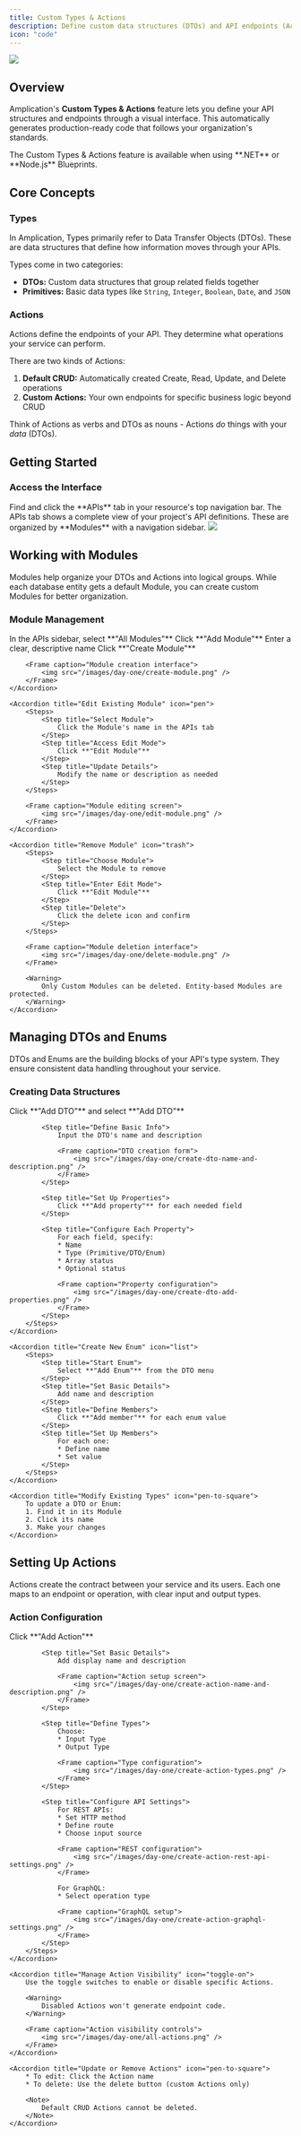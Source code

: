 ```yaml
---
title: Custom Types & Actions
description: Define custom data structures (DTOs) and API endpoints (Actions) in Amplication to build robust and standardized services, faster.
icon: "code"
---
```


<Frame>
    <img src="/images/day-one/custom-types-and-actions-image.png" />
</Frame>

## Overview 

Amplication's **Custom Types & Actions** feature lets you define your API structures and endpoints through a visual interface. This automatically generates production-ready code that follows your organization's standards.

<Note>
The Custom Types & Actions feature is available when using **.NET** or **Node.js** Blueprints.
</Note>

## Core Concepts

### Types

In Amplication, Types primarily refer to Data Transfer Objects (DTOs). These are data structures that define how information moves through your APIs.

Types come in two categories:
- **DTOs:** Custom data structures that group related fields together
- **Primitives:** Basic data types like `String`, `Integer`, `Boolean`, `Date`, and `JSON`

### Actions

Actions define the endpoints of your API. They determine what operations your service can perform.

There are two kinds of Actions:
1. **Default CRUD:** Automatically created Create, Read, Update, and Delete operations
2. **Custom Actions:** Your own endpoints for specific business logic beyond CRUD

<Tip>Think of Actions as verbs and DTOs as nouns - Actions *do* things with your *data* (DTOs).</Tip>

## Getting Started

### Access the Interface

<Steps>
<Step title="Open APIs Tab">
  Find and click the **APIs** tab in your resource's top navigation bar.
</Step>

<Step title="View API Definitions">
  The APIs tab shows a complete view of your project's API definitions. These are organized by **Modules** with a navigation sidebar.

  <Frame caption="The APIs tab interface">
    <img src="/images/day-one/custom-types-and-actions.png" />
  </Frame>
</Step>
</Steps>

## Working with Modules

Modules help organize your DTOs and Actions into logical groups. While each database entity gets a default Module, you can create custom Modules for better organization.

### Module Management

<AccordionGroup>
    <Accordion title="Create New Module" icon="plus">
        <Steps>
            <Step title="Navigate to Modules">
                In the APIs sidebar, select **"All Modules"**
            </Step>
            <Step title="Start Creation">
                Click **"Add Module"**
            </Step>
            <Step title="Set Module Name">
                Enter a clear, descriptive name
            </Step>
            <Step title="Complete Setup">
                Click **"Create Module"**
            </Step>
        </Steps>

        <Frame caption="Module creation interface">
            <img src="/images/day-one/create-module.png" />
        </Frame>
    </Accordion>

    <Accordion title="Edit Existing Module" icon="pen">
        <Steps>
            <Step title="Select Module">
                Click the Module's name in the APIs tab
            </Step>
            <Step title="Access Edit Mode">
                Click **"Edit Module"**
            </Step>
            <Step title="Update Details">
                Modify the name or description as needed
            </Step>
        </Steps>

        <Frame caption="Module editing screen">
            <img src="/images/day-one/edit-module.png" />
        </Frame>
    </Accordion>

    <Accordion title="Remove Module" icon="trash">
        <Steps>
            <Step title="Choose Module">
                Select the Module to remove
            </Step>
            <Step title="Enter Edit Mode">
                Click **"Edit Module"**
            </Step>
            <Step title="Delete">
                Click the delete icon and confirm
            </Step>
        </Steps>

        <Frame caption="Module deletion interface">
            <img src="/images/day-one/delete-module.png" />
        </Frame>

        <Warning>
            Only Custom Modules can be deleted. Entity-based Modules are protected.
        </Warning>
    </Accordion>
</AccordionGroup>

## Managing DTOs and Enums

DTOs and Enums are the building blocks of your API's type system. They ensure consistent data handling throughout your service.

### Creating Data Structures

<AccordionGroup>
    <Accordion title="Add New DTO" icon="square-plus">
        <Steps>
            <Step title="Begin Creation">
                Click **"Add DTO"** and select **"Add DTO"**
            </Step>

            <Step title="Define Basic Info">
                Input the DTO's name and description

                <Frame caption="DTO creation form">
                    <img src="/images/day-one/create-dto-name-and-description.png" />
                </Frame>
            </Step>

            <Step title="Set Up Properties">
                Click **"Add property"** for each needed field
            </Step>

            <Step title="Configure Each Property">
                For each field, specify:
                * Name
                * Type (Primitive/DTO/Enum)
                * Array status
                * Optional status

                <Frame caption="Property configuration">
                    <img src="/images/day-one/create-dto-add-properties.png" />
                </Frame>
            </Step>
        </Steps>
    </Accordion>

    <Accordion title="Create New Enum" icon="list">
        <Steps>
            <Step title="Start Enum">
                Select **"Add Enum"** from the DTO menu
            </Step>
            <Step title="Set Basic Details">
                Add name and description
            </Step>
            <Step title="Define Members">
                Click **"Add member"** for each enum value
            </Step>
            <Step title="Set Up Members">
                For each one:
                * Define name
                * Set value
            </Step>
        </Steps>
    </Accordion>

    <Accordion title="Modify Existing Types" icon="pen-to-square">
        To update a DTO or Enum:
        1. Find it in its Module
        2. Click its name
        3. Make your changes
    </Accordion>
</AccordionGroup>

## Setting Up Actions

Actions create the contract between your service and its users. Each one maps to an endpoint or operation, with clear input and output types.

### Action Configuration

<AccordionGroup>
    <Accordion title="Create Action" icon="plus">
        <Steps>
            <Step title="Begin Creation">
                Click **"Add Action"**
            </Step>

            <Step title="Set Basic Details">
                Add display name and description

                <Frame caption="Action setup screen">
                    <img src="/images/day-one/create-action-name-and-description.png" />
                </Frame>
            </Step>

            <Step title="Define Types">
                Choose:
                * Input Type
                * Output Type

                <Frame caption="Type configuration">
                    <img src="/images/day-one/create-action-types.png" />
                </Frame>
            </Step>

            <Step title="Configure API Settings">
                For REST APIs:
                * Set HTTP method
                * Define route
                * Choose input source

                <Frame caption="REST configuration">
                    <img src="/images/day-one/create-action-rest-api-settings.png" />
                </Frame>

                For GraphQL:
                * Select operation type

                <Frame caption="GraphQL setup">
                    <img src="/images/day-one/create-action-graphql-settings.png" />
                </Frame>
            </Step>
        </Steps>
    </Accordion>

    <Accordion title="Manage Action Visibility" icon="toggle-on">
        Use the toggle switches to enable or disable specific Actions.

        <Warning>
            Disabled Actions won't generate endpoint code.
        </Warning>

        <Frame caption="Action visibility controls">
            <img src="/images/day-one/all-actions.png" />
        </Frame>
    </Accordion>

    <Accordion title="Update or Remove Actions" icon="pen-to-square">
        * To edit: Click the Action name
        * To delete: Use the delete button (custom Actions only)

        <Note>
            Default CRUD Actions cannot be deleted.
        </Note>
    </Accordion>
</AccordionGroup>